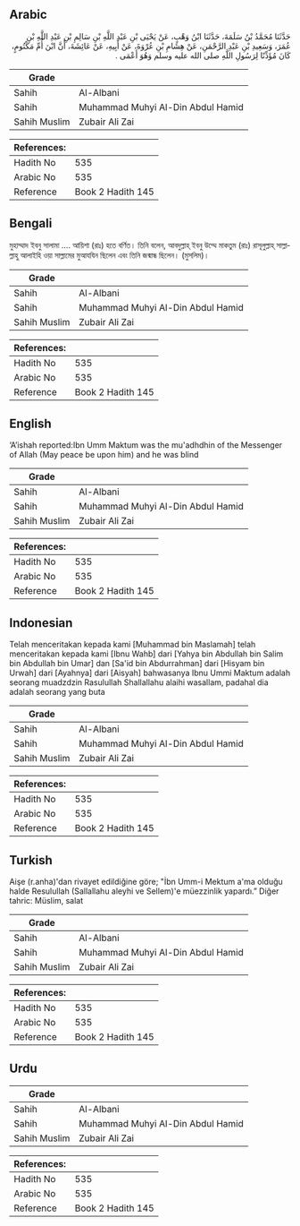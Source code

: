 ## Arabic


<div dir="rtl" lang="ar" style={{fontSize:'larger',backgroundColor:'#f8f9fa',padding:20}}>
حَدَّثَنَا مُحَمَّدُ بْنُ سَلَمَةَ، حَدَّثَنَا ابْنُ وَهْبٍ، عَنْ يَحْيَى بْنِ عَبْدِ اللَّهِ بْنِ سَالِمِ بْنِ عَبْدِ اللَّهِ بْنِ عُمَرَ، وَسَعِيدِ بْنِ عَبْدِ الرَّحْمَنِ، عَنْ هِشَامِ بْنِ عُرْوَةَ، عَنْ أَبِيهِ، عَنْ عَائِشَةَ، أَنَّ ابْنَ أُمِّ مَكْتُومٍ، كَانَ مُؤَذِّنًا لِرَسُولِ اللَّهِ صلى الله عليه وسلم وَهُوَ أَعْمَى ‏.‏
</div>
<div style={{backgroundColor:'#f8f9fa',padding:20, marginBottom: 10}}><table> <thead> <tr> <th>Grade</th> <th></th> </tr> </thead> <tbody> <tr><td>Sahih</td><td>Al-Albani</td></tr><tr><td>Sahih</td><td>Muhammad Muhyi Al-Din Abdul Hamid</td></tr><tr><td>Sahih Muslim</td><td>Zubair Ali Zai</td></tr></tbody></table><table> <thead> <tr> <th>References:</th> <th></th> </tr> </thead> <tbody><tr><td>Hadith No</td><td>535</td></tr><tr><td>Arabic No</td><td>535</td></tr><tr><td>Reference</td><td>Book 2 Hadith 145</td></tr></tbody></table></div>

## Bengali


<div dir="ltr" lang="bn" style={{fontSize:'larger',backgroundColor:'#f8f9fa',padding:20}}>
মুহাম্মাদ ইবনু সালামা .... আয়িশা (রাঃ) হতে বর্ণিত। তিনি বলেন, আবদুল্লাহ্ ইবনু উম্মে মাকতুম (রাঃ) রাসূলুল্লাহ্ সাল্লাল্লাহু আলাইহি ওয়া সাল্লামের মুআযযিন ছিলেন এবং তিনি জন্মান্ধ ছিলেন। (মুসলিম)।
</div>
<div style={{backgroundColor:'#f8f9fa',padding:20, marginBottom: 10}}><table> <thead> <tr> <th>Grade</th> <th></th> </tr> </thead> <tbody> <tr><td>Sahih</td><td>Al-Albani</td></tr><tr><td>Sahih</td><td>Muhammad Muhyi Al-Din Abdul Hamid</td></tr><tr><td>Sahih Muslim</td><td>Zubair Ali Zai</td></tr></tbody></table><table> <thead> <tr> <th>References:</th> <th></th> </tr> </thead> <tbody><tr><td>Hadith No</td><td>535</td></tr><tr><td>Arabic No</td><td>535</td></tr><tr><td>Reference</td><td>Book 2 Hadith 145</td></tr></tbody></table></div>

## English


<div dir="ltr" lang="en" style={{fontSize:'larger',backgroundColor:'#f8f9fa',padding:20}}>
‘A’ishah reported:Ibn Umm Maktum was the mu'adhdhin of the Messenger of Allah (May peace be upon him) and he was blind
</div>
<div style={{backgroundColor:'#f8f9fa',padding:20, marginBottom: 10}}><table> <thead> <tr> <th>Grade</th> <th></th> </tr> </thead> <tbody> <tr><td>Sahih</td><td>Al-Albani</td></tr><tr><td>Sahih</td><td>Muhammad Muhyi Al-Din Abdul Hamid</td></tr><tr><td>Sahih Muslim</td><td>Zubair Ali Zai</td></tr></tbody></table><table> <thead> <tr> <th>References:</th> <th></th> </tr> </thead> <tbody><tr><td>Hadith No</td><td>535</td></tr><tr><td>Arabic No</td><td>535</td></tr><tr><td>Reference</td><td>Book 2 Hadith 145</td></tr></tbody></table></div>

## Indonesian


<div dir="ltr" lang="id" style={{fontSize:'larger',backgroundColor:'#f8f9fa',padding:20}}>
Telah menceritakan kepada kami [Muhammad bin Maslamah] telah menceritakan kepada kami [Ibnu Wahb] dari [Yahya bin Abdullah bin Salim bin Abdullah bin Umar] dan [Sa'id bin Abdurrahman] dari [Hisyam bin Urwah] dari [Ayahnya] dari [Aisyah] bahwasanya Ibnu Ummi Maktum adalah seorang muadzdzin Rasulullah Shallallahu alaihi wasallam, padahal dia adalah seorang yang buta
</div>
<div style={{backgroundColor:'#f8f9fa',padding:20, marginBottom: 10}}><table> <thead> <tr> <th>Grade</th> <th></th> </tr> </thead> <tbody> <tr><td>Sahih</td><td>Al-Albani</td></tr><tr><td>Sahih</td><td>Muhammad Muhyi Al-Din Abdul Hamid</td></tr><tr><td>Sahih Muslim</td><td>Zubair Ali Zai</td></tr></tbody></table><table> <thead> <tr> <th>References:</th> <th></th> </tr> </thead> <tbody><tr><td>Hadith No</td><td>535</td></tr><tr><td>Arabic No</td><td>535</td></tr><tr><td>Reference</td><td>Book 2 Hadith 145</td></tr></tbody></table></div>

## Turkish


<div dir="ltr" lang="tr" style={{fontSize:'larger',backgroundColor:'#f8f9fa',padding:20}}>
Aişe (r.anha)'dan rivayet edildiğine göre; "İbn Umm-i Mektum a'ma olduğu halde Resulullah (Sallallahu aleyhi ve Sellem)'e müezzinlik yapardı.” Diğer tahric: Müslim, salat
</div>
<div style={{backgroundColor:'#f8f9fa',padding:20, marginBottom: 10}}><table> <thead> <tr> <th>Grade</th> <th></th> </tr> </thead> <tbody> <tr><td>Sahih</td><td>Al-Albani</td></tr><tr><td>Sahih</td><td>Muhammad Muhyi Al-Din Abdul Hamid</td></tr><tr><td>Sahih Muslim</td><td>Zubair Ali Zai</td></tr></tbody></table><table> <thead> <tr> <th>References:</th> <th></th> </tr> </thead> <tbody><tr><td>Hadith No</td><td>535</td></tr><tr><td>Arabic No</td><td>535</td></tr><tr><td>Reference</td><td>Book 2 Hadith 145</td></tr></tbody></table></div>

## Urdu


<div dir="rtl" lang="ur" style={{fontSize:'larger',backgroundColor:'#f8f9fa',padding:20}}>

</div>
<div style={{backgroundColor:'#f8f9fa',padding:20, marginBottom: 10}}><table> <thead> <tr> <th>Grade</th> <th></th> </tr> </thead> <tbody> <tr><td>Sahih</td><td>Al-Albani</td></tr><tr><td>Sahih</td><td>Muhammad Muhyi Al-Din Abdul Hamid</td></tr><tr><td>Sahih Muslim</td><td>Zubair Ali Zai</td></tr></tbody></table><table> <thead> <tr> <th>References:</th> <th></th> </tr> </thead> <tbody><tr><td>Hadith No</td><td>535</td></tr><tr><td>Arabic No</td><td>535</td></tr><tr><td>Reference</td><td>Book 2 Hadith 145</td></tr></tbody></table></div>